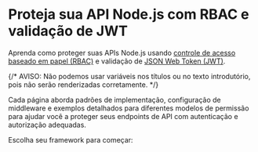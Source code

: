 
# Proteja sua API Node.js com RBAC e validação de JWT

Aprenda como proteger suas APIs Node.js usando [controle de acesso baseado em papel (RBAC)](/authorization/role-based-access-control) e validação de [JSON Web Token (JWT)](https://auth.wiki/jwt).

{/* AVISO: Não podemos usar variáveis nos títulos ou no texto introdutório, pois não serão renderizadas corretamente. */}

Cada página aborda padrões de implementação, configuração de middleware e exemplos detalhados para diferentes modelos de permissão para ajudar você a proteger seus endpoints de API com autenticação e autorização adequadas.

Escolha seu framework para começar:

<MiniGallery />
